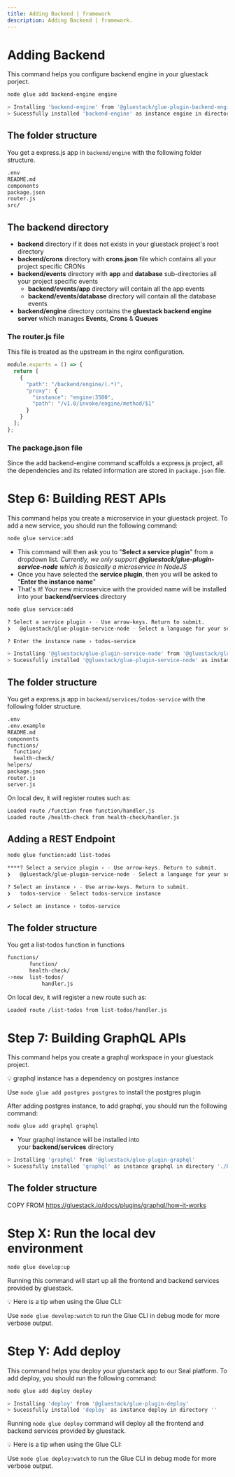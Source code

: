 ```yaml
---
title: Adding Backend | framework
description: Adding Backend | framework.
---
```



<Meta title="Getting started/Adding Backend/Adding Backend" />

# Adding Backend

This command helps you configure backend engine in your gluestack porject.

```bash
node glue add backend-engine engine

> Installing 'backend-engine' from '@gluestack/glue-plugin-backend-engine'
> Sucessfully installed 'backend-engine' as instance engine in directory './backend/engine'
```

## **The folder structure**

You get a express.js app in `backend/engine` with the following folder structure.

```bash
.env
README.md
components
package.json
router.js
src/
```

## The **backend directory**

- **backend** directory if it does not exists in your gluestack project's root directory
- **backend/crons** directory with **crons.json** file which contains all your project specific CRONs
- **backend/events** directory with **app** and **database** sub-directories all your project specific events
    - **backend/events/app** directory will contain all the app events
    - **backend/events/database** directory will contain all the database events
- **backend/engine** directory contains the **gluestack backend engine server** which manages **Events**, **Crons** & **Queues**

### **The router.js file**

This file is treated as the upstream in the nginx configuration.

```jsx
module.exports = () => {
  return [
    {
      "path": "/backend/engine/(.*)",
      "proxy": {
        "instance": "engine:3500",
        "path": "/v1.0/invoke/engine/method/$1"
      }
    }
  ];
};
```

### **The package.json file**

Since the add backend-engine command scaffolds a express.js project, all the dependencies and its related information are stored in `package.json` file.

# **Step 6:** Building REST APIs

This command helps you create a microservice in your gluestack project. To add a new service, you should run the following command:

```bash
node glue service:add
```

- This command will then ask you to "**Select a service plugin**" from a dropdown list. *Currently, we only support **@gluestack/glue-plugin-service-node** which is basically a microservice in NodeJS*
- Once you have selected the **service plugin**, then you will be asked to "**Enter the instance name**"
- That's it! Your new microservice with the provided name will be installed into your **backend/services** directory

```bash
node glue service:add

? Select a service plugin › - Use arrow-keys. Return to submit.
❯   @gluestack/glue-plugin-service-node - Select a language for your service

? Enter the instance name › todos-service

> Installing '@gluestack/glue-plugin-service-node' from '@gluestack/glue-plugin-service-node'
> Sucessfully installed '@gluestack/glue-plugin-service-node' as instance todos-service in directory './backend/services/todos-service'
```

## **The folder structure**

You get a express.js app in `backend/services/todos-service` with the following folder structure.

```bash
.env
.env.example
README.md
components
functions/
  function/
  health-check/
helpers/
package.json
router.js
server.js
```

On local dev, it will register routes such as: 

```bash
Loaded route /function from function/handler.js
Loaded route /health-check from health-check/handler.js
```

## Adding a REST Endpoint

```bash
node glue function:add list-todos

****? Select a service plugin › - Use arrow-keys. Return to submit.
❯   @gluestack/glue-plugin-service-node - Select a language for your service

? Select an instance › - Use arrow-keys. Return to submit.
❯   todos-service - Select todos-service instance

✔ Select an instance › todos-service
```

## **The folder structure**

You get a list-todos function in functions

```bash
functions/
       function/
       health-check/
->new  list-todos/
	       handler.js
```

On local dev, it will register a new route such as: 

```bash
Loaded route /list-todos from list-todos/handler.js
```

# **Step 7:** Building GraphQL APIs

This command helps you create a graphql workspace in your gluestack project.

<aside>
💡 graphql instance has a dependency on postgres instance

Use `node glue add postgres postgres` to install the postgres plugin

</aside>

After adding postgres instance, to add graphql, you should run the following command:

```bash
node glue add graphql graphql
```

- Your graphql instance will be installed into your **backend/services** directory

```bash
> Installing 'graphql' from '@gluestack/glue-plugin-graphql'
> Sucessfully installed 'graphql' as instance graphql in directory './backend/services/graphql'
```

## **The folder structure**

COPY FROM https://gluestack.io/docs/plugins/graphql/how-it-works

# **Step X: Run the local dev environment**

```bash
node glue develop:up
```

Running this command will start up all the frontend and backend services provided by gluestack.

<aside>
💡 Here is a tip when using the Glue CLI:

Use `node glue develop:watch` to run the Glue CLI in debug mode for more verbose output.

</aside>

# **Step Y:** Add deploy

This command helps you deploy your gluestack app to our Seal platform. To add deploy, you should run the following command:

```bash
node glue add deploy deploy

> Installing 'deploy' from '@gluestack/glue-plugin-deploy'
> Sucessfully installed 'deploy' as instance deploy in directory ''
```

Running `node glue deploy` command will deploy all the frontend and backend services provided by gluestack.

<aside>
💡 Here is a tip when using the Glue CLI:

Use `node glue deploy:watch` to run the Glue CLI in debug mode for more verbose output.

</aside>